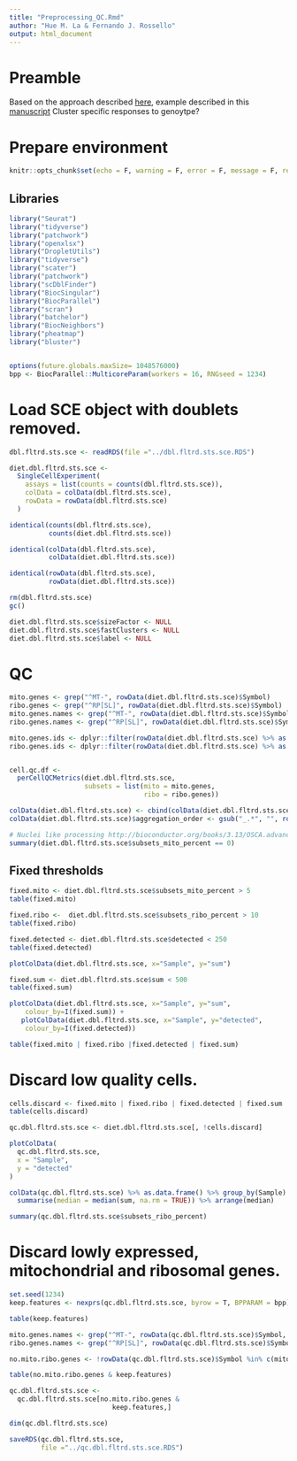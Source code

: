 ```yaml
---
title: "Preprocessing_QC.Rmd"
author: "Hue M. La & Fernando J. Rossello"
output: html_document
---
```


# Preamble
Based on the approach described [here](https://satijalab.org/seurat/articles/integration_introduction.html), example described in this [manuscript](https://www.cell.com/cell/fulltext/S0092-8674(19)30559-8)
Cluster specific responses to genoytpe?

# Prepare environment
```r
knitr::opts_chunk$set(echo = F, warning = F, error = F, message = F, results = "hide", eval = T)
```

## Libraries
```r
library("Seurat")
library("tidyverse")
library("patchwork")
library("openxlsx")
library("DropletUtils")
library("tidyverse")
library("scater")
library("patchwork")
library("scDblFinder")
library("BiocSingular")
library("BiocParallel")
library("scran")
library("batchelor")
library("BiocNeighbors")
library("pheatmap")
library("bluster")


options(future.globals.maxSize= 1048576000)
bpp <- BiocParallel::MulticoreParam(workers = 16, RNGseed = 1234)
```

# Load SCE object with doublets removed.
```r
dbl.fltrd.sts.sce <- readRDS(file ="../dbl.fltrd.sts.sce.RDS")

diet.dbl.fltrd.sts.sce <-
  SingleCellExperiment(
    assays = list(counts = counts(dbl.fltrd.sts.sce)),
    colData = colData(dbl.fltrd.sts.sce),
    rowData = rowData(dbl.fltrd.sts.sce)
  )

identical(counts(dbl.fltrd.sts.sce),
          counts(diet.dbl.fltrd.sts.sce))

identical(colData(dbl.fltrd.sts.sce),
          colData(diet.dbl.fltrd.sts.sce))

identical(rowData(dbl.fltrd.sts.sce),
          rowData(diet.dbl.fltrd.sts.sce))

rm(dbl.fltrd.sts.sce)
gc()

diet.dbl.fltrd.sts.sce$sizeFactor <- NULL
diet.dbl.fltrd.sts.sce$fastClusters <- NULL
diet.dbl.fltrd.sts.sce$label <- NULL
```

# QC
```r
mito.genes <- grep("^MT-", rowData(diet.dbl.fltrd.sts.sce)$Symbol)
ribo.genes <- grep("^RP[SL]", rowData(diet.dbl.fltrd.sts.sce)$Symbol)
mito.genes.names <- grep("^MT-", rowData(diet.dbl.fltrd.sts.sce)$Symbol, value = T)
ribo.genes.names <- grep("^RP[SL]", rowData(diet.dbl.fltrd.sts.sce)$Symbol, value = T)

mito.genes.ids <- dplyr::filter(rowData(diet.dbl.fltrd.sts.sce) %>% as.data.frame(), Symbol %in% mito.genes.names) %>% pull(ID)
ribo.genes.ids <- dplyr::filter(rowData(diet.dbl.fltrd.sts.sce) %>% as.data.frame(), Symbol %in% ribo.genes.names) %>% pull(ID)


cell.qc.df <-
  perCellQCMetrics(diet.dbl.fltrd.sts.sce,
                   subsets = list(mito = mito.genes,
                                  ribo = ribo.genes))

colData(diet.dbl.fltrd.sts.sce) <- cbind(colData(diet.dbl.fltrd.sts.sce), cell.qc.df)
colData(diet.dbl.fltrd.sts.sce)$aggregation_order <- gsub("_.*", "", rownames(colData(diet.dbl.fltrd.sts.sce)))

# Nuclei like processing http://bioconductor.org/books/3.13/OSCA.advanced/single-nuclei-rna-seq-processing.html
summary(diet.dbl.fltrd.sts.sce$subsets_mito_percent == 0)
```

## Fixed thresholds
```r
fixed.mito <- diet.dbl.fltrd.sts.sce$subsets_mito_percent > 5
table(fixed.mito)

fixed.ribo <-  diet.dbl.fltrd.sts.sce$subsets_ribo_percent > 10
table(fixed.ribo)

fixed.detected <- diet.dbl.fltrd.sts.sce$detected < 250 
table(fixed.detected)

plotColData(diet.dbl.fltrd.sts.sce, x="Sample", y="sum")

fixed.sum <- diet.dbl.fltrd.sts.sce$sum < 500 
table(fixed.sum)

plotColData(diet.dbl.fltrd.sts.sce, x="Sample", y="sum",
    colour_by=I(fixed.sum)) +
   plotColData(diet.dbl.fltrd.sts.sce, x="Sample", y="detected",
    colour_by=I(fixed.detected))

table(fixed.mito | fixed.ribo |fixed.detected | fixed.sum)
```

# Discard low quality cells.
```r
cells.discard <- fixed.mito | fixed.ribo | fixed.detected | fixed.sum 
table(cells.discard)

qc.dbl.fltrd.sts.sce <- diet.dbl.fltrd.sts.sce[, !cells.discard]

plotColData(
  qc.dbl.fltrd.sts.sce,
  x = "Sample",
  y = "detected"
)

colData(qc.dbl.fltrd.sts.sce) %>% as.data.frame() %>% group_by(Sample) %>%
  summarise(median = median(sum, na.rm = TRUE)) %>% arrange(median)

summary(qc.dbl.fltrd.sts.sce$subsets_ribo_percent)
```

# Discard lowly expressed, mitochondrial and ribosomal genes.
```r
set.seed(1234)
keep.features <- nexprs(qc.dbl.fltrd.sts.sce, byrow = T, BPPARAM = bpp) >= 25

table(keep.features)

mito.genes.names <- grep("^MT-", rowData(qc.dbl.fltrd.sts.sce)$Symbol, value = T)
ribo.genes.names <- grep("^RP[SL]", rowData(qc.dbl.fltrd.sts.sce)$Symbol, value = T)

no.mito.ribo.genes <- !rowData(qc.dbl.fltrd.sts.sce)$Symbol %in% c(mito.genes.names, ribo.genes.names)

table(no.mito.ribo.genes & keep.features)

qc.dbl.fltrd.sts.sce <-
  qc.dbl.fltrd.sts.sce[no.mito.ribo.genes &
                          keep.features,]

dim(qc.dbl.fltrd.sts.sce)

saveRDS(qc.dbl.fltrd.sts.sce,
        file ="../qc.dbl.fltrd.sts.sce.RDS")
```
